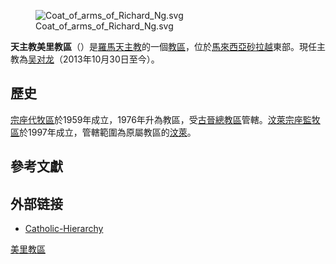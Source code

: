 {{Refimprove|time=2020-01-31T21:30:45+00:00}}
{{Infobox Roman Catholic diocese
|Roman Catholic Diocese of = 天主教美里教区
|Latin name of diocese = Dioecesis Mirensis
|border = catholic
|image = 
|caption = 
|location = [[馬來西亞|馬來西亞]][[砂拉越|砂拉越]][[美里|美里]]
|territory = [[砂拉越|砂拉越]]東部
|population = 
|rite = [[罗马礼|罗马礼]]
|patron = 
|province = [[天主教古晉總教區|古晉]]
|established = 1976年
|cathedral = 
|co-cathedral =
|leadership = 主教
|website = 
|pope = {{incumbent pope}}
|ordinary = [[吴对龙|吴对龙]]
|coadjutor bishop =
|auxiliary =
|emeritus = 李国兴 
}}

[[File:Coat_of_arms_of_Richard_Ng.svg|right]]

'''天主教美里教區'''（{{lang-la|Dioecesis Mirensis}}）是[[羅馬天主教|羅馬天主教]]的一個[[教區|教區]]，位於[[馬來西亞|馬來西亞]][[砂拉越|砂拉越]]東部。現任主教為[[吴对龙|吴对龙]]（2013年10月30日至今）。

==歷史==
[[宗座代牧區|宗座代牧區]]於1959年成立，1976年升為教區，受[[天主教古晉總教區|古晉總教區]]管轄。[[天主教汶萊代牧區|汶萊宗座監牧區]]於1997年成立，管轄範圍為原屬教區的[[汶萊|汶萊]]。

== 參考文獻 ==
{{reflist}}

==外部链接==
*[http://www.catholic-hierarchy.org/diocese/dmiri.html Catholic-Hierarchy] {{Wayback|url=http://www.catholic-hierarchy.org/diocese/dmiri.html |date=20201103101200 }}

{{馬來西亞-新加坡-汶萊天主教教區}}

[[Category:馬來西亞天主教教區|美里教區]]